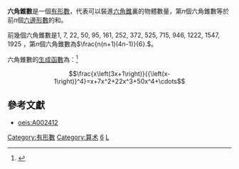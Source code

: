 '''六角錐數'''是一個[[有形數|有形數]]，代表可以裝進[[六角錐|六角錐]]裏的物體數量，第<math>n</math>個六角錐數等於前<math>n</math>個[[六邊形數|六邊形數]]的和。

前幾個六角錐數是1, 7, 22, 50, 95, 161, 252, 372, 525, 715, 946, 1222, 1547, 1925 {{OEIS|id=A002412}}，第''n''個六角錐數為<math>\frac{n(n+1)(4n-1)}{6}.</math>。

六角錐數的[[生成函數|生成函數]]為：<ref>{{Cite Mathworld|urlname=HexagonalPyramidalNumber|title=Hexagonal Pyramidal Number}}</ref>
:<math>\frac{x\left(3x+1\right)}{{\left(x-1\right)}^4}=x+7x^2+22x^3+50x^4+\cdots</math>

== 參考文獻 ==
{{refs}}
*[[oeis:A002412|oeis:A002412]]

{{有形數}}
{{数学小作品}}

[[Category:有形數|Category:有形數]]
[[Category:算术|Category:算术]]
[[Category:多邊形數及多面體數|6]]
[[Category:整数数列|L]]